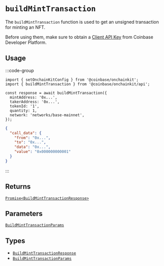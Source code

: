 # `buildMintTransaction`

The `buildMintTransaction` function is used to get an unsigned transaction for minting an NFT.

Before using them, make sure to obtain a [Client API Key](https://portal.cdp.coinbase.com/projects/api-keys/client-key) from Coinbase Developer Platform.

## Usage

:::code-group

```tsx twoslash [code]
import { setOnchainKitConfig } from '@coinbase/onchainkit';
import { buildMintTransaction } from '@coinbase/onchainkit/api';

const response = await buildMintTransaction({
  mintAddress: '0x...',
  takerAddress: '0x...',
  tokenId: '1',
  quantity: 1,
  network: 'networks/base-mainnet',
});
```

```json [return value]
{
  "call_data": {
    "from": "0x...",
    "to": "0x...",
    "data": "0x...",
    "value": "0x000000000001"
  }
}
```

:::

## Returns

[`Promise<BuildMintTransactionResponse>`](/builderkits/onchainkit/api/types#buildminttransactionresponse)

## Parameters

[`BuildMintTransactionParams`](/builderkits/onchainkit/api/types#buildminttransactionparams)

## Types

- [`BuildMintTransactionResponse`](/builderkits/onchainkit/api/types#buildminttransactionresponse)
- [`BuildMintTransactionParams`](/builderkits/onchainkit/api/types#buildminttransactionparams)
